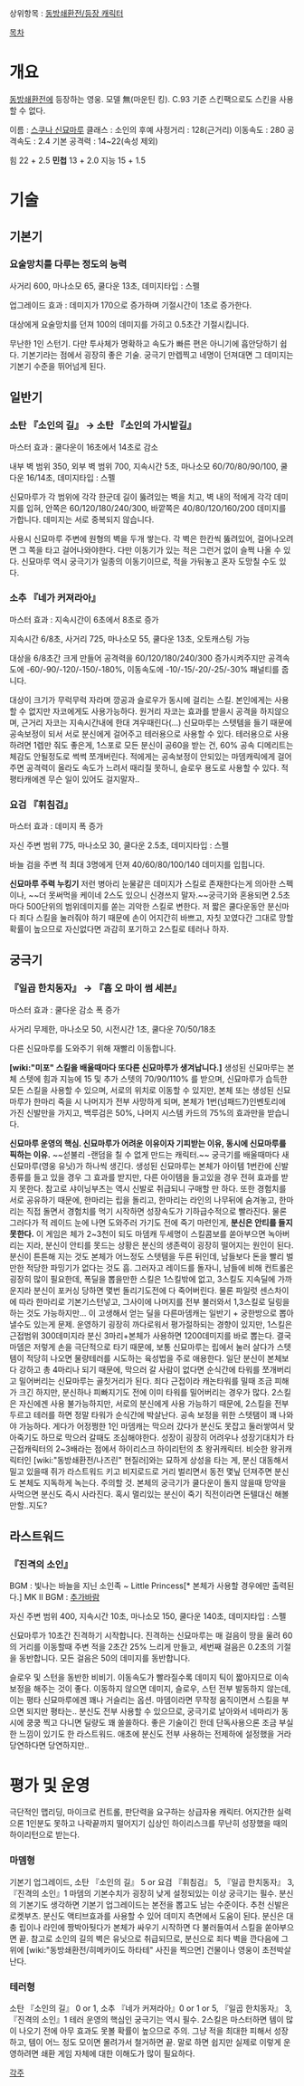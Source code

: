 상위항목 : [[동방쇄환전/등장 캐릭터]]

[[목차]]

= 개요 =

[[동방쇄환전]]에 등장하는 영웅. 모델 無(마운틴 킹). C.93 기준 스킨팩으로도 스킨을 사용할 수 없다.

이름 : [[스쿠나 신묘마루]]
클래스 : 소인의 후예
사정거리 : 128(근거리)
이동속도 : 280
공격속도 : 2.4
기본 공격력 : 14~22(속성 제외)


힘 22 + 2.5
'''민첩''' 13 + 2.0
지능 15 + 1.5


= 기술 =

== 기본기 ==

=== 요술망치를 다루는 정도의 능력 ===

사거리 600, 마나소모 65, 쿨다운 13초, 데미지타입 : 스펠

업그레이드 효과 : 데미지가 170으로 증가하며 기절시간이 1초로 증가한다.

대상에게 요술망치를 던져 100의 데미지를 가히고 0.5초간 기절시킵니다.


무난한 1인 스턴기. 다만 투사체가 명확하고 속도가 빠른 편은 아니기에 흡안당하기 쉽다. 기본기라는 점에서 굉장히 좋은 기술. 궁극기 만렙찍고 네명이 던져대면 그 데미지는 기본기 수준을 뛰어넘게 된다.


== 일반기 ==


=== 소탄 『소인의 길』 → 소탄 『소인의 가시밭길』 ===

마스터 효과 : 쿨다운이 16초에서 14초로 감소

내부 벽 범위 350, 외부 벽 범위 700, 지속시간 5초, 마나소모 60/70/80/90/100, 쿨다운 16/14초, 데미지타입 : 스펠

신묘마루가 각 범위에 각각 한군데 길이 뚫려있는 벽을 치고, 벽 내의 적에게 각각 데미지를 입혀, 안쪽은 60/120/180/240/300, 바깥쪽은 40/80/120/160/200 데미지를 가합니다. 데미지는 서로 중복되지 않습니다.


사용시 신묘마루 주변에 원형의 벽을 두개 쌓는다. 각 벽은 한칸씩 뚫려있어, 걸어나오려면 그 쪽을 타고 걸어나와야한다. 다만 이동기가 있는 적은 그런거 없이 슬쩍 나올 수 있다. 신묘마루 역시 궁극기가 일종의 이동기이므로, 적을 가둬놓고 혼자 도망칠 수도 있다.
 


=== 소추 『네가 커져라아』 ===

마스터 효과 : 지속시간이 6초에서 8초로 증가

지속시간 6/8초, 사거리 725, 마나소모 55, 쿨다운 13초, 오토캐스팅 가능

대상을 6/8초간 크게 만들어 공격력을 60/120/180/240/300 증가시켜주지만 공격속도에 -60/-90/-120/-150/-180%, 이동속도에 -10/-15/-20/-25/-30% 패널티를 줍니다.


대상이 크기가 무럭무럭 자라며 깡공과 슬로우가 동시에 걸리는 스킬. 본인에게는 사용할 수 없지만 자코에게도 사용가능하다. 원거리 자코는 효과를 받을시 공격을 하지않으며, 근거리 자코는 지속시간내에 한대 겨우때린다(...) 신묘마루는 스텟템을 들기 때문에 공속보정이 되서 서로 분신에게 걸어주고 테러용으로 사용할 수 있다. 테러용으로 사용하려면 1렙만 줘도 좋은게, 1스포로 모든 분신이 공60을 받는 건, 60% 공속 디메리트는 체감도 안될정도로 썩썩 쪼개버린다. 적에게는 공속보정이 안되있는 마뎀캐릭에게 걸어주면 공격력이 올라도 속도가 느려서 때리질 못하니, 슬로우 용도로 사용할 수 있다. 적 평타캐에겐 무슨 일이 있어도 걸지말자..


=== 요검 『휘침검』 ===

마스터 효과 : 데미지 폭 증가

자신 주변 범위 775, 마나소모 30, 쿨다운 2.5초, 데미지타입 : 스펠

바늘 검을 주변 적 최대 3명에게 던져 40/60/80/100/140 데미지를 입힙니다.


'''신묘마루 주력 누킹기'''
저런 병아리 눈물같은 데미지가 스킬로 존재한다는게 의아한 스펙이나, ~~더 못써먹을 케이네 2스도 있으니 신경쓰지 말자.~~궁극기와 혼용되면 2.5초마다 500단위의 범위데미지를 쏟는 괴악한 스킬로 변한다. 저 짧은 쿨다운동안 분신마다 죄다 스킬을 눌러줘야 하기 때문에 손이 어지간히 바쁘고, 자칫 꼬였다간 그대로 망할 확률이 높으므로 자신없다면 과감히 포기하고 2스킬로 테러나 하자.



== 궁극기 ==

=== 『일곱 한치동자』 → 『홉 오 마이 썸 세븐』 ===

마스터 효과 : 쿨다운 감소 폭 증가

사거리 무제한, 마나소모 50, 시전시간 1초, 쿨다운 70/50/18초

다른 신묘마루를 도와주기 위해 재빨리 이동합니다.

'''[wiki:"미포" 스킬을 배울때마다 또다른 신묘마루가 생겨납니다.]''' 생성된 신묘마루는 본체 스텟에 힘과 지능에 15 및 추가 스텟의 70/90/110% 를 받으며, 신묘마루가 습득한 모든 스킬을 사용할 수 있으며, 서로의 위치로 이동할 수 있지만, 본체 또는 생성된 신묘마루가 한마리 죽을 시 나머지가 전부 사망하게 되며, 본체가 1번(넘패드7)인벤토리에 가진 신발만을 가지고, 백루검은 50%, 나머지 시스템 카드의 75%의 효과만을 받습니다.


'''신묘마루 운영의 핵심. 신묘마루가 어려운 이유이자 기피받는 이유, 동시에 신묘마루를 픽하는 이유.''' 
~~섣불리 -랜덤을 칠 수 없게 만드는 캐릭터.~~
궁극기를 배울때마다 새 신묘마루(영웅 유닛)가 하나씩 생긴다. 생성된 신묘마루는 본체가 아이템 1번칸에 신발종류를 들고 있을 경우 그 효과를 받지만, 다른 아이템을 들고있을 경우 전혀 효과를 받지 못한다. 참고로 샤이닝부츠는 역시 신발로 취급되니 구매할 만 하다. 또한 경험치를 서로 공유하기 때문에, 한마리는 립을 돌리고, 한마리는 라인의 나무뒤에 숨겨놓고, 한마리는 직접 돌면서 경험치를 먹기 시작하면 성장속도가 기하급수적으로 빨라진다. 물론 그러다가 적 레이드 눈에 나면 도와주러 가기도 전에 죽기 마련인게, '''분신은 안티를 들지 못한다.''' 이 게임은 체가 2~3천이 되도 마뎀캐 두세명이 스킬콤보를 쏟아부으면 녹아버리는 지라, 분신이 안티를 못드는 상황은 분신의 생존력이 굉장히 떨어지는 원인이 된다. 분신이 튼튼해 지는 것도 본체가 어느정도 스텟템을 두른 뒤인데, 남들보다 돈을 빨리 벌만한 적당한 파밍기가 없다는 것도 흠. 그러자고 레이드를 돌자니, 남들에 비해 컨트롤은 굉장히 많이 필요한데, 폭딜을 뽑을만한 스킬은 1스킬밖에 없고, 3스킬도 지속딜에 가까운지라 분신이 포커싱 당하면 몇번 돌리기도전에 다 죽어버린다. 물론 파일럿 센스차이에 따라 한마리로 기본기스턴넣고, 그사이에 나머지를 전부 불러와서 1,3스킬로 딜링을 하는 것도 가능하지만... 이 고생해서 얻는 딜을 다른마뎀캐는 일반기 + 궁한방으로 뽑아낼수도 있는게 문제. 운영하기 굉장히 까다로워서 평가절하되는 경향이 있지만, 1스킬은 근접범위 300데미지라 분신 3마리+본체가 사용하면 1200데미지를 바로 뽑는다.
결국 마뎀은 저렇게 손을 극단적으로 타기 때문에, 보통 신묘마루는 립에서 눌러 살다가 스텟템이 적당히 나오면 물량테러를 시도하는 육성법을 주로 애용한다. 일단 분신이 본체보다 강하고 총 4마리나 되기 때문에, 막으러 갈 사람이 없다면 순식간에 타워를 쪼개버리고 밀어버리는 신묘마루는 골칫거리가 된다. 죄다 근접이라 캐논타워를 밀때 조금 피해가 크긴 하지만, 분신하나 피빠지기도 전에 이미 타워를 밀어버리는 경우가 많다. 2스킬은 자신에겐 사용 불가능하지만, 서로의 분신에게 사용 가능하기 때문에, 2스킬을 전부 두르고 테러를 하면 정말 타워가 순식간에 박살난다. 공속 보정을 위한 스텟탬이 꽤 나와야 가능하다. 게다가 어정쩡한 1인 마뎀캐는 막으러 갔다가 분신도 못잡고 둘러쌓여서 맞아죽기도 하므로 막으러 갈때도 조심해야한다. 성장이 굉장히 어려우나 성장기대치가 타 근접캐릭터의 2~3배라는 점에서 하이리스크 하이리턴의 초 왕귀캐릭터. 비슷한 왕귀캐릭터인 [wiki:"동방쇄환전/나즈린" 현질러]와는 묘하게 상성을 타는 게, 분신 대동해서 밀고 있을때 쥐가 라스트워드 키고 비지로드로 거리 벌리면서 동전 몇닢 던져주면 분신도 본체도 지독하게 녹는다. 주의할 것.
본체의 궁극기가 쿨다운이 돌지 않을때 망약을 사먹으면 분신도 즉시 사라진다. 혹시 멀리있는 분신이 죽기 직전이라면 돈텔대신 해볼만할..지도?



== 라스트워드 ==

=== 『진격의 소인』 ===

BGM : 빛나는 바늘을 지닌 소인족 ~ Little Princess[* 본체가 사용할 경우에만 출력된다.]
MK II BGM : [[추가바람]]

자신 주변 범위 400, 지속시간 10초, 마나소모 150, 쿨다운 140초, 데미지타입 : 스펠

신묘마루가 10초간 진격하기 시작합니다. 진격하는 신묘마루는 매 걸음이 땅을 울려 60의 거리를 이동할때 주변 적을 2초간 25% 느리게 만들고, 세번째 걸음은 0.2초의 기절을 동반합니다. 모든 걸음은 50의 데미지를 동반합니다.


슬로우 및 스턴을 동반한 비비기.
이동속도가 빨라질수록 데미지 틱이 짧아지므로 이속보정을 해주는 것이 좋다. 이동하지 않으면 데미지, 슬로우, 스턴 전부 발동하지 않는데, 이는 평타 신묘마루에겐 꽤나 거슬리는 옵션. 마뎀이라면 무작정 움직이면서 스킬을 부으면 되지만 평타는.. 분신도 전부 사용할 수 있으므로, 궁극기로 날아와서 네마리가 동시에 쿵쿵 찍고 다니면 딜량도 꽤 쏠쏠하다. 좋은 기술이긴 한데 단독사용으론 조금 부실한 느낌이 있기도 한 라스트워드. 애초에 분신도 전부 사용하는 전제하에 설정했을 거라 당연하다면 당연하지만..



= 평가 및 운영 =
극단적인 맵리딩, 마이크로 컨트롤, 판단력을 요구하는 상급자용 캐릭터.
어지간한 실력으론 1인분도 못하고 나락끝까지 떨어지기 십상인 하이리스크를 무난히 성장했을 때의 하이리턴으로 받는다.


=== 마뎀형 ===
기본기 업그레이드, 소탄 『소인의 길』 5 or 요검 『휘침검』 5, 『일곱 한치동자』 3, 『진격의 소인』1
마뎀의 기본수치가 굉장히 낮게 설정되있는 이상 궁극기는 필수. 분신의 기본기도 생각하면 기본기 업그레이드는 본전을 뽑고도 남는 수준이다. 추천 신발은 로켓부츠. 분신도 액티브효과를 사용할 수 있어 데미지 측면에서 도움이 된다. 분신은 대충 립이나 라인에 짱박아둿다가 본체가 싸우기 시작하면 다 불러들여서 스킬을 쏟아부으면 끝. 참고로 소인의 길의 벽은 유닛으로 취급되므로, 분신으로 죄다 벽을 깐다음에 그 위에 [wiki:"동방쇄환전/히메카이도 하타테" 사진을 찍으면] 건물이나 영웅이 초전박살난다.


=== 테러형 ===
소탄 『소인의 길』 0 or 1, 소추 『네가 커져라아』0 or 1 or 5, 『일곱 한치동자』 3, 『진격의 소인』1
테러 운영의 핵심인 궁극기는 역시 필수. 2스킬은 마스터하면 템이 많이 나오기 전에 아무 효과도 못볼 확률이 높으므로 주의. 그냥 적을 최대한 피해서 성장하고, 템이 어느 정도 모이면 몰려가서 철거하면 끝. 말로 하면 쉽지만 실제로 이렇게 운영하려면 쇄환 게임 자체에 대한 이해도가 많이 필요하다.


[[각주]]
